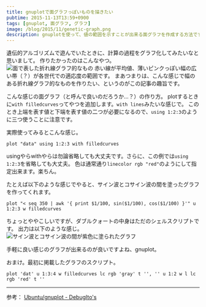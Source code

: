 ```yaml
---
title: gnuplotで面グラフっぽいものを描きたい
pubtime: 2015-11-13T13:59+0900
tags: [gnuplot, 面グラフ, グラフ]
image: /blog/2015/11/genetic-graph.png
description: gnuplotを使って、値の範囲を示すことが出来る面グラフを作成する方法です。
---
```


遺伝的アルゴリズムで遊んでいたときに、計算の過程をグラフ化してみたいなと思いまして。
作りたかったのはこんなやつ。
![面で表した折れ線グラフ的なもの](/blog/2015/11/genetic-graph.png)
赤い線が平均値、薄いピンクっぽい幅の広い帯（？）が各世代での適応度の範囲です。
まあつまりは、こんな感じで幅のある折れ線グラフ的なものを作りたい、というのがこの記事の趣旨です。

こんな感じの面グラフ（と呼んで良いのだろうか…？）の作り方。
plotするときに`with filledcurves`ってやつを追加します。`with lines`みたいな感じで。
このとき上端を表す値と下端を表す値の二つが必要になるので、`using 1:2:3`のように三つ使うことに注意です。

実際使ってみるとこんな感じ。
``` gnuplot
plot "data" using 1:2:3 with filledcurves
```
usingやらwithやらは勿論省略しても大丈夫です。さらに、この例では`using 1:2:3`を省略しても大丈夫。
色は通常通り`linecolor rgb "red"`のようにして指定出来ます。楽ちん。

たとえば以下のような感じでやると、サイン波とコサイン波の間を塗ったグラフを作ってくれます。
``` gnuplot
plot "< seq 350 | awk '{ print $1/100, sin($1/100), cos($1/100) }'" u 1:2:3 w filledcurves
```
ちょっとややこしいですが、ダブルクォートの中身はただのシェルスクリプトです。
出力は以下のような感じ。
![サイン波とコサイン波の間が紫色に塗られたグラフ](/blog/2015/11/sin-cos-graph.png)

手軽に良い感じのグラフが出来るのが良いですよね、gnuplot。


おまけ。最初に掲載したグラフのスクリプト。
``` gnuplot
plot 'dat' u 1:3:4 w filledcurves lc rgb 'gray' t '', '' u 1:2 w l lc rgb 'red' t ''
```

---

参考： [Ubuntu/gnuplot - DebugIto's](http://debugitos.main.jp/index.php?Ubuntu%2Fgnuplot#h65a82e5)
